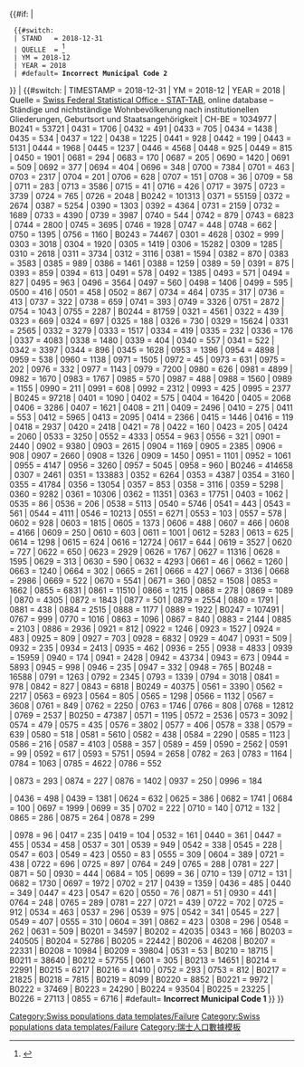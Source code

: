 <includeonly>{{#if: {{{2|}}} |
  {{#switch: {{{2|}}} <!-- Stand und Quelle sind unabhängig vom Gemeindeschlüssel -->
  | STAND   = 2018-12-31
  | QUELLE  = <ref name="SFSO_2012">{{cite web| language=de |url= https://www.pxweb.bfs.admin.ch/pxweb/de/px-x-0102020000_201 | title= Swiss Federal Statistical Office - STAT-TAB, online database – Ständige und nichtständige Wohnbevölkerung nach institutionellen Gliederungen, Geburtsort und Staatsangehörigkeit |publisher=Schweizerische Eidgenossenschaft |accessdate=2019-09-23 |archive-date=2018-11-30 |archive-url=https://web.archive.org/web/20200901054349/https://www.pxweb.bfs.admin.ch/pxweb/de/px-x-0102020000_201 |dead-url=no }}</ref>
  | YM = 2018-12
  | YEAR = 2018
  | #default= <strong class="error">Incorrect Municipal Code 2 <tt>{{{2}}}</tt></strong>[[Category:Swiss populations data templates/Failure]]
}} |
{{#switch: {{{1}}}				
| TIMESTAMP = 2018-12-31				
| YM = 2018-12				
| YEAR = 2018				
| Quelle = [https://www.pxweb.bfs.admin.ch/pxweb/de/px-x-0102020000_201 Swiss Federal Statistical Office - STAT-TAB], online database – Ständige und nichtständige Wohnbevölkerung nach institutionellen Gliederungen, Geburtsort und Staatsangehörigkeit				
|	CH-BE	=	1034977	<!-- Canton of  Bern -->
|	B0241	=	53721	<!-- Arrondissement administratif Jura bernois -->
|	0431	=	1706	<!-- Corgémont -->
|	0432	=	491	<!-- Cormoret -->
|	0433	=	705	<!-- Cortébert -->
|	0434	=	1438	<!-- Courtelary -->
|	0435	=	534	<!-- La Ferrière -->
|	0437	=	122	<!-- Mont-Tramelan -->
|	0438	=	1225	<!-- Orvin -->
|	0441	=	928	<!-- Renan (BE) -->
|	0442	=	199	<!-- Romont (BE) -->
|	0443	=	5131	<!-- Saint-Imier -->
|	0444	=	1968	<!-- Sonceboz-Sombeval -->
|	0445	=	1237	<!-- Sonvilier -->
|	0446	=	4568	<!-- Tramelan -->
|	0448	=	925	<!-- Villeret -->
|	0449	=	815	<!-- Sauge -->
|	0450	=	1901	<!-- Péry-La Heutte -->
|	0681	=	294	<!-- Belprahon -->
|	0683	=	170	<!-- Champoz -->
|	0687	=	205	<!-- Corcelles (BE) -->
|	0690	=	1420	<!-- Court -->
|	0691	=	509	<!-- Crémines -->
|	0692	=	377	<!-- Eschert -->
|	0694	=	404	<!-- Grandval -->
|	0696	=	348	<!-- Loveresse -->
|	0700	=	7384	<!-- Moutier -->
|	0701	=	463	<!-- Perrefitte -->
|	0703	=	2317	<!-- Reconvilier -->
|	0704	=	201	<!-- Roches (BE) -->
|	0706	=	628	<!-- Saicourt -->
|	0707	=	151	<!-- Saules (BE) -->
|	0708	=	36	<!-- Schelten -->
|	0709	=	58	<!-- Seehof -->
|	0711	=	283	<!-- Sorvilier -->
|	0713	=	3586	<!-- Tavannes -->
|	0715	=	41	<!-- Rebévelier -->
|	0716	=	426	<!-- Petit-Val -->
|	0717	=	3975	<!-- Valbirse -->
|	0723	=	3739	<!-- La Neuveville -->
|	0724	=	765	<!-- Nods -->
|	0726	=	2048	<!-- Plateau de Diesse -->
|	B0242	=	101313	<!-- Verwaltungskreis Biel/Bienne -->
|	0371	=	55159	<!-- Biel/Bienne -->
|	0372	=	2674	<!-- Evilard -->
|	0387	=	5254	<!-- Lengnau (BE) -->
|	0390	=	1303	<!-- Meinisberg -->
|	0392	=	4364	<!-- Pieterlen -->
|	0731	=	2159	<!-- Aegerten -->
|	0732	=	1689	<!-- Bellmund -->
|	0733	=	4390	<!-- Brügg -->
|	0739	=	3987	<!-- Ipsach -->
|	0740	=	544	<!-- Ligerz -->
|	0742	=	879	<!-- Mörigen -->
|	0743	=	6823	<!-- Nidau -->
|	0744	=	2800	<!-- Orpund -->
|	0745	=	3695	<!-- Port -->
|	0746	=	1928	<!-- Safnern -->
|	0747	=	448	<!-- Scheuren -->
|	0748	=	662	<!-- Schwadernau -->
|	0750	=	1395	<!-- Sutz-Lattrigen -->
|	0756	=	1160	<!-- Twann-Tüscherz -->
|	B0243	=	74467	<!-- Verwaltungskreis Seeland -->
|	0301	=	4628	<!-- Aarberg -->
|	0302	=	999	<!-- Bargen (BE) -->
|	0303	=	3018	<!-- Grossaffoltern -->
|	0304	=	1920	<!-- Kallnach -->
|	0305	=	1419	<!-- Kappelen -->
|	0306	=	15282	<!-- Lyss -->
|	0309	=	1285	<!-- Radelfingen -->
|	0310	=	2618	<!-- Rapperswil (BE) -->
|	0311	=	3734	<!-- Schüpfen -->
|	0312	=	3116	<!-- Seedorf (BE) -->
|	0381	=	1594	<!-- Arch -->
|	0382	=	870	<!-- Büetigen -->
|	0383	=	3583	<!-- Büren an der Aare -->
|	0385	=	989	<!-- Diessbach bei Büren -->
|	0386	=	1461	<!-- Dotzigen -->
|	0388	=	1259	<!-- Leuzigen -->
|	0389	=	59	<!-- Meienried -->
|	0391	=	875	<!-- Oberwil bei Büren -->
|	0393	=	859	<!-- Rüti bei Büren -->
|	0394	=	613	<!-- Wengi -->
|	0491	=	578	<!-- Brüttelen -->
|	0492	=	1385	<!-- Erlach -->
|	0493	=	571	<!-- Finsterhennen -->
|	0494	=	827	<!-- Gals -->
|	0495	=	963	<!-- Gampelen -->
|	0496	=	3564	<!-- Ins -->
|	0497	=	560	<!-- Lüscherz -->
|	0498	=	1406	<!-- Müntschemier -->
|	0499	=	595	<!-- Siselen -->
|	0500	=	416	<!-- Treiten -->
|	0501	=	458	<!-- Tschugg -->
|	0502	=	867	<!-- Vinelz -->
|	0734	=	464	<!-- Bühl -->
|	0735	=	317	<!-- Epsach -->
|	0736	=	413	<!-- Hagneck -->
|	0737	=	322	<!-- Hermrigen -->
|	0738	=	659	<!-- Jens -->
|	0741	=	393	<!-- Merzligen -->
|	0749	=	3326	<!-- Studen (BE) -->
|	0751	=	2872	<!-- Täuffelen -->
|	0754	=	1043	<!-- Walperswil -->
|	0755	=	2287	<!-- Worben -->
|	B0244	=	81759	<!-- Verwaltungskreis Oberaargau -->
|	0321	=	4561	<!-- Aarwangen -->
|	0322	=	439	<!-- Auswil -->
|	0323	=	669	<!-- Bannwil -->
|	0324	=	697	<!-- Bleienbach -->
|	0325	=	188	<!-- Busswil bei Melchnau -->
|	0326	=	730	<!-- Gondiswil -->
|	0329	=	15624	<!-- Langenthal -->
|	0331	=	2565	<!-- Lotzwil -->
|	0332	=	3279	<!-- Madiswil -->
|	0333	=	1517	<!-- Melchnau -->
|	0334	=	419	<!-- Obersteckholz -->
|	0335	=	232	<!-- Oeschenbach -->
|	0336	=	176	<!-- Reisiswil -->
|	0337	=	4083	<!-- Roggwil (BE) -->
|	0338	=	1480	<!-- Rohrbach -->
|	0339	=	404	<!-- Rohrbachgraben -->
|	0340	=	557	<!-- Rütschelen -->
|	0341	=	522	<!-- Schwarzhäusern -->
|	0342	=	3397	<!-- Thunstetten -->
|	0344	=	896	<!-- Ursenbach -->
|	0345	=	1628	<!-- Wynau -->
|	0953	=	1396	<!-- Eriswil -->
|	0954	=	4898	<!-- Huttwil -->
|	0959	=	538	<!-- Walterswil (BE) -->
|	0960	=	1138	<!-- Wyssachen -->
|	0971	=	1505	<!-- Attiswil -->
|	0972	=	45	<!-- Berken -->
|	0973	=	631	<!-- Bettenhausen -->
|	0975	=	202	<!-- Farnern -->
|	0976	=	332	<!-- Graben -->
|	0977	=	1143	<!-- Heimenhausen -->
|	0979	=	7200	<!-- Herzogenbuchsee -->
|	0980	=	626	<!-- Inkwil -->
|	0981	=	4899	<!-- Niederbipp, includes Wolfisberg in 2020  -->
|	0982	=	1670	<!-- Niederönz -->
|	0983	=	1767	<!-- Oberbipp -->
|	0985	=	570	<!-- Ochlenberg -->
|	0987	=	488	<!-- Rumisberg -->
|	0988	=	1560	<!-- Seeberg -->
|	0989	=	1155	<!-- Thörigen -->
|	0990	=	211	<!-- Walliswil bei Niederbipp -->
|	0991	=	608	<!-- Walliswil bei Wangen -->
|	0992	=	2312	<!-- Wangen an der Aare -->
|	0993	=	425	<!-- Wangenried -->
|	0995	=	2377	<!-- Wiedlisbach -->
|	B0245	=	97218	<!-- Verwaltungskreis Emmental -->
|	0401	=	1090	<!-- Aefligen -->
|	0402	=	575	<!-- Alchenstorf -->
|	0404	=	16420	<!-- Burgdorf -->
|	0405	=	2068	<!-- Ersigen -->
|	0406	=	3286	<!-- Hasle bei Burgdorf -->
|	0407	=	1621	<!-- Heimiswil -->
|	0408	=	211	<!-- Hellsau -->
|	0409	=	2496	<!-- Hindelbank -->
|	0410	=	275	<!-- Höchstetten -->
|	0411	=	553	<!-- Kernenried -->
|	0412	=	5965	<!-- Kirchberg (BE) -->
|	0413	=	2095	<!-- Koppigen -->
|	0414	=	2366	<!-- Krauchthal -->
|	0415	=	1446	<!-- Lyssach -->
|	0416	=	119	<!-- Mötschwil -->
|	0418	=	2937	<!-- Oberburg -->
|	0420	=	2418	<!-- Rüdtligen-Alchenflüh -->
|	0421	=	78	<!-- Rumendingen -->
|	0422	=	160	<!-- Rüti bei Lyssach -->
|	0423	=	205	<!-- Willadingen -->
|	0424	=	2060	<!-- Wynigen -->
|	0533	=	3250	<!-- Bätterkinden -->
|	0552	=	4333	<!-- Utzenstorf -->
|	0554	=	963	<!-- Wiler bei Utzenstorf -->
|	0556	=	321	<!-- Zielebach -->
|	0901	=	2440	<!-- Eggiwil -->
|	0902	=	9380	<!-- Langnau im Emmental -->
|	0903	=	2615	<!-- Lauperswil -->
|	0904	=	1169	<!-- Röthenbach im Emmental -->
|	0905	=	2385	<!-- Rüderswil -->
|	0906	=	908	<!-- Schangnau -->
|	0907	=	2660	<!-- Signau -->
|	0908	=	1326	<!-- Trub -->
|	0909	=	1450	<!-- Trubschachen -->
|	0951	=	1101	<!-- Affoltern im Emmental -->
|	0952	=	1061	<!-- Dürrenroth -->
|	0955	=	4147	<!-- Lützelflüh -->
|	0956	=	3260	<!-- Rüegsau -->
|	0957	=	5045	<!-- Sumiswald -->
|	0958	=	960	<!-- Trachselwald -->
|	B0246	=	414658	<!-- Verwaltungskreis Bern-Mittelland -->
|	0307	=	2461	<!-- Meikirch -->
|	0351	=	133883	<!-- Bern -->
|	0352	=	6264	<!-- Bolligen -->
|	0353	=	4387	<!-- Bremgarten bei Bern -->
|	0354	=	3160	<!-- Kirchlindach -->
|	0355	=	41784	<!-- Köniz -->
|	0356	=	13054	<!-- Muri bei Bern -->
|	0357	=	853	<!-- Oberbalm -->
|	0358	=	3116	<!-- Stettlen -->
|	0359	=	5298	<!-- Vechigen -->
|	0360	=	9282	<!-- Wohlen bei Bern -->
|	0361	=	10306	<!-- Zollikofen -->
|	0362	=	11351	<!-- Ittigen -->
|	0363	=	17751	<!-- Ostermundigen -->
|	0403	=	1062	<!-- Bäriswil -->
|	0535	=	86	<!-- Deisswil bei Münchenbuchsee -->
|	0536	=	206	<!-- Diemerswil -->
|	0538	=	5113	<!-- Fraubrunnen -->
|	0540	=	5746	<!-- Jegenstorf -->
|	0541	=	443	<!-- Iffwil -->
|	0543	=	561	<!-- Mattstetten -->
|	0544	=	4111	<!-- Moosseedorf -->
|	0546	=	10213	<!-- Münchenbuchsee -->
|	0551	=	6271	<!-- Urtenen-Schönbühl -->
|	0553	=	103	<!-- Wiggiswil -->
|	0557	=	578	<!-- Zuzwil (BE) -->
|	0602	=	928	<!-- Arni (BE) -->
|	0603	=	1815	<!-- Biglen -->
|	0605	=	1373	<!-- Bowil -->
|	0606	=	488	<!-- Brenzikofen -->
|	0607	=	466	<!-- Freimettigen -->
|	0608	=	4166	<!-- Grosshöchstetten, following 2016 merger -->
|	0609	=	250	<!-- Häutligen -->
|	0610	=	603	<!-- Herbligen -->
|	0611	=	1001	<!-- Kiesen -->
|	0612	=	5283	<!-- Konolfingen -->
|	0613	=	625	<!-- Landiswil -->
|	0614	=	1298	<!-- Linden -->
|	0615	=	624	<!-- Mirchel -->
|	0616	=	12724	<!-- Münsingen -->
|	0617	=	644	<!-- Niederhünigen -->
|	0619	=	3527	<!-- Oberdiessbach -->
|	0620	=	727	<!-- Oberthal -->
|	0622	=	650	<!-- Oppligen -->
|	0623	=	2929	<!-- Rubigen -->
|	0626	=	1767	<!-- Walkringen -->
|	0627	=	11316	<!-- Worb -->
|	0628	=	1595	<!-- Zäziwil -->
|	0629	=	313	<!-- Oberhünigen -->
|	0630	=	590	<!-- Allmendingen -->
|	0632	=	4293	<!-- Wichtrach -->
|	0661	=	46	<!-- Clavaleyres -->
|	0662	=	1260	<!-- Ferenbalm -->
|	0663	=	1240	<!-- Frauenkappelen -->
|	0664	=	302	<!-- Golaten -->
|	0665	=	261	<!-- Gurbrü -->
|	0666	=	427	<!-- Kriechenwil -->
|	0667	=	3136	<!-- Laupen -->
|	0668	=	2986	<!-- Mühleberg -->
|	0669	=	522	<!-- Münchenwiler -->
|	0670	=	5541	<!-- Neuenegg -->
|	0671	=	360	<!-- Wileroltigen -->
|	0852	=	1508	<!-- Guggisberg -->
|	0853	=	1662	<!-- Rüschegg -->
|	0855	=	6831	<!-- Schwarzenburg -->
|	0861	=	11510	<!-- Belp -->
|	0866	=	1215	<!-- Gerzensee -->
|	0868	=	278	<!-- Jaberg -->
|	0869	=	1089	<!-- Kaufdorf -->
|	0870	=	4305	<!-- Kehrsatz -->
|	0872	=	1843	<!-- Kirchdorf (BE), following 2016 merger -->
|	0877	=	501	<!-- Niedermuhlern -->
|	0879	=	2554	<!-- Riggisberg -->
|	0880	=	1791	<!-- Rüeggisberg -->
|	0881	=	438	<!-- Rümligen -->
|	0884	=	2515	<!-- Toffen -->
|	0888	=	1177	<!-- Wald (BE) -->
|	0889	=	1922	<!--Thurnen (created in 2020)-->
|	B0247	=	107491	<!-- Verwaltungskreis Thun -->
|	0767	=	999	<!-- Reutigen -->
|	0770	=	1016	<!-- Stocken-Höfen -->
|	0863	=	1096	<!-- Burgistein -->
|	0867	=	840	<!-- Gurzelen -->
|	0883	=	2144	<!-- Seftigen -->
|	0885	=	2103	<!-- Uttigen -->
|	0886	=	2936	<!-- Wattenwil -->
|	0921	=	812	<!-- Amsoldingen -->
|	0922	=	1246	<!-- Blumenstein -->
|	0923	=	1527	<!-- Buchholterberg -->
|	0924	=	483	<!-- Eriz -->
|	0925	=	809	<!-- Fahrni -->
|	0927	=	703	<!-- Heiligenschwendi -->
|	0928	=	6832	<!-- Heimberg -->
|	0929	=	4047	<!-- Hilterfingen -->
|	0931	=	509	<!-- Homberg -->
|	0932	=	235	<!-- Horrenbach-Buchen -->
|	0934	=	2413	<!-- Oberhofen am Thunersee -->
|	0935	=	462	<!-- Oberlangenegg -->
|	0936	=	255	<!-- Pohlern -->
|	0938	=	4833	<!-- Sigriswil -->
|	0939	=	15959	<!-- Steffisburg, includes Schwendibach in 2020 -->
|	0940	=	174	<!-- Teuffenthal (BE) -->
|	0941	=	2428	<!-- Thierachern -->
|	0942	=	43734	<!-- Thun -->
|	0943	=	673	<!-- Uebeschi -->
|	0944	=	5893	<!-- Uetendorf -->
|	0945	=	998	<!-- Unterlangenegg -->
|	0946	=	235	<!-- Wachseldorn -->
|	0947	=	332	<!-- Zwieselberg -->
|	0948	=	765	<!-- Forst-Längenbühl -->
|	B0248	=	16588	<!-- Verwaltungskreis Obersimmental-Saanen -->
|	0791	=	1263	<!-- Boltigen -->
|	0792	=	2345	<!-- Lenk -->
|	0793	=	1339	<!-- St. Stephan -->
|	0794	=	3018	<!-- Zweisimmen -->
|	0841	=	978	<!-- Gsteig -->
|	0842	=	827	<!-- Lauenen -->
|	0843	=	6818	<!-- Saanen -->
|	B0249	=	40375	<!-- Verwaltungskreis Frutigen-Niedersimmental -->
|	0561	=	3390	<!-- Adelboden -->
|	0562	=	2217	<!-- Aeschi bei Spiez -->
|	0563	=	6923	<!-- Frutigen -->
|	0564	=	805	<!-- Kandergrund -->
|	0565	=	1298	<!-- Kandersteg -->
|	0566	=	1132	<!-- Krattigen -->
|	0567	=	3608	<!-- Reichenbach im Kandertal -->
|	0761	=	849	<!-- Därstetten -->
|	0762	=	2250	<!-- Diemtigen -->
|	0763	=	1746	<!-- Erlenbach im Simmental -->
|	0766	=	808	<!-- Oberwil im Simmental -->
|	0768	=	12812	<!-- Spiez -->
|	0769	=	2537	<!-- Wimmis -->
|	B0250	=	47387	<!-- Verwaltungskreis Interlaken-Oberhasli -->
|	0571	=	1195	<!-- Beatenberg -->
|	0572	=	2536	<!-- Bönigen -->
|	0573	=	3092	<!-- Brienz (BE) -->
|	0574	=	479	<!-- Brienzwiler -->
|	0575	=	435	<!-- Därligen -->
|	0576	=	3802	<!-- Grindelwald -->
|	0577	=	406	<!-- Gsteigwiler -->
|	0578	=	338	<!-- Gündlischwand -->
|	0579	=	639	<!-- Habkern -->
|	0580	=	518	<!-- Hofstetten bei Brienz -->
|	0581	=	5610	<!-- Interlaken -->
|	0582	=	438	<!-- Iseltwald -->
|	0584	=	2290	<!-- Lauterbrunnen -->
|	0585	=	1123	<!-- Leissigen -->
|	0586	=	216	<!-- Lütschental -->
|	0587	=	4103	<!-- Matten bei Interlaken -->
|	0588	=	357	<!-- Niederried bei Interlaken -->
|	0589	=	459	<!-- Oberried am Brienzersee -->
|	0590	=	2562	<!-- Ringgenberg (BE) -->
|	0591	=	99	<!-- Saxeten -->
|	0592	=	617	<!-- Schwanden bei Brienz -->
|	0593	=	5751	<!-- Unterseen -->
|	0594	=	2658	<!-- Wilderswil -->
|	0782	=	263	<!-- Guttannen -->
|	0783	=	1164	<!-- Hasliberg -->
|	0784	=	1063	<!-- Innertkirchen -->
|	0785	=	4622	<!-- Meiringen -->
|	0786	=	552	<!-- Schattenhalb -->

<!-- Former Municipalities and Districts-->
|	0873	=	293	<!-- Kirchenthurnen -->
|	0874	=	227	<!-- Lohnstorf -->
|	0876	=	1402	<!-- Mühlethurnen -->
|	0937	=	250	<!-- Schwendibach -->
|	0996	=	184	<!-- Wolfisberg -->

|	0436	=	498	<!-- La Heutte -->
|	0439	=	1381	<!-- Péry -->
|	0624	=	632	<!-- Schlosswil -->
|	0625	=	386	<!-- Tägertschi -->
|	0682	=	1741	<!-- Bévilard -->
|	0684	=	100	<!-- Châtelat -->
|	0697	=	1999	<!-- Malleray -->
|	0699	=	35	<!-- Monible -->
|	0702	=	222	<!-- Pontenet -->
|	0710	=	140	<!-- Sornetan -->
|	0712	=	132	<!-- Souboz -->
|	0865	=	286	<!-- Gelterfingen -->
|	0875	=	264	<!-- Mühledorf (BE) -->
|	0878	=	299	<!-- Noflen -->

|	0978	=	96	<!-- Hermiswil, following 2016 merger -->
|	0417	=	235	<!-- Niederösch, following 2016 merger -->
|	0419	=	104	<!-- Oberösch, following 2016 merger -->
|	0532	=	161	<!-- Bangerten, following 2016 merger -->
| 	0440 	= 	361 	<!-- Plagne -->
| 	0447 	= 	455 	<!-- Vauffelin -->
| 	0534 	= 	458 	<!-- Büren zum Hof -->
| 	0537 	= 	301 	<!-- Etzelkofen -->
| 	0539 	= 	949 	<!-- Grafenried -->
| 	0542 	= 	338 	<!-- Limpach -->
| 	0545 	= 	228 	<!-- Mülchi -->
| 	0547 	= 	603 	<!-- Münchringen -->
| 	0549 	= 	423 	<!-- Schalunen -->
| 	0550 	= 	83	<!-- Scheunen -->
| 	0555 	= 	309 	<!-- Zauggenried -->
| 	0604 	= 	389 	<!-- Bleiken bei Oberdiessbach -->
| 	0721 	= 	438 	<!-- Diesse -->
| 	0722 	= 	696 	<!-- Lamboing -->
| 	0725 	= 	897 	<!-- Prêles -->
| 	0764 	= 	249 	<!-- Niederstocken -->
| 	0765 	= 	288 	<!-- Oberstocken -->
| 	0781 	= 	227 	<!-- Gadmen -->
| 	0871 	= 	50 	<!-- Kienersrüti -->
| 	0930 	= 	444 	<!-- Höfen -->
|	0684	=	105	<!-- Châtelat -->
|	0699	=	36	<!-- Monible -->
|	0710	=	139	<!-- Sornetan -->
|	0712	=	131	<!-- Souboz -->
|	0682	=	1730	<!-- Bévilard -->
|	0697	=	1972	<!-- Malleray -->
|	0702	=	217	<!-- Pontenet -->
|	0439	=	1359	<!-- Péry -->
|	0436	=	485	<!-- La Heutte -->
|	0440	=	349	<!-- Plagne -->
|	0447	=	423	<!-- Vauffelin -->
|	0547	=	620	<!-- Münchringen -->
|	0550	=	76	<!-- Scheunen -->
|	0871	=	51	<!-- Kienersrüti -->
|	0930	=	441	<!-- Höfen -->
|	0764	=	248	<!-- Niederstocken -->
|	0765	=	289	<!-- Oberstocken -->
|	0781	=	227	<!-- Gadmen -->
|	0721	=	439	<!-- Diesse -->
|	0722	=	702	<!-- Lamboing -->
|	0725	=	912	<!-- Prêles -->
|	0534	=	463	<!-- Büren zum Hof -->
|	0537	=	296	<!-- Etzelkofen -->
|	0539	=	975	<!-- Grafenried -->
|	0542	=	341	<!-- Limpach -->
|	0545	=	227	<!-- Mülchi -->
|	0549	=	407	<!-- Schalunen -->
|	0555	=	310	<!-- Zauggenried -->
|	0604	=	391	<!-- Bleiken bei Oberdiessbach -->
| 0862 = 423 <!--Belpberg-->
|	0308	=	296	<!-- Niederried bei Kallnach -->
|	0548	=	262	<!-- Ruppoldsried -->
|	0631	=	509	<!-- Trimstein -->
| B0201 = 34597  <!-- Amt Aarberg -->
| B0202 = 42035  <!-- Amt Aarwangen -->
| 0343 = 166  <!-- Untersteckholz -->
| B0203 = 240505  <!-- Amt Bern -->
| B0204 = 52786  <!-- Amt Biel -->
| B0205 = 22442  <!-- Amt Büren -->
| B0206 = 46208  <!-- Amt Burgdorf -->
| B0207 = 22331  <!-- District de Courtelary -->
| B0208 = 10984  <!-- Amt Erlach -->
| B0209 = 39804  <!-- Amt Fraubrunnen -->
| 0531 = 53  <!-- Ballmoos -->
| B0210 = 18715  <!-- Amt Frutigen -->
| B0211 = 38640  <!-- Amt Interlaken -->
| B0212 = 57755  <!-- Amt Konolfingen -->
| 0601 = 305  <!-- Aeschlen bei Oberdiessbach -->
| B0213 = 14651  <!-- Amt Laupen -->
| B0214 = 22991  <!-- District de Moutier -->
| B0215 = 6217  <!-- District de la Neuveville -->
| B0216 = 41410  <!-- Amt Nidau -->
| 0752 = 293  <!-- Tüscherz-Alfermée -->
| 0753 = 812  <!-- Twann -->
| B0217 = 21825  <!-- Amt Niedersimmental -->
| B0218 = 7815  <!-- Amt Oberhasli -->
| B0219 = 8099  <!-- Amt Obersimmental -->
| B0220 = 8852  <!-- Amt Saanen -->
| B0221 = 9972  <!-- Amt Schwarzenburg -->
| B0222 = 37469  <!-- Amt Seftigen -->
| B0223 = 24290  <!-- Amt Signau -->
| B0224 = 93504  <!-- Amt Thun -->
| B0225 = 23225  <!-- Amt Trachselwald -->
| B0226 = 27113  <!-- Amt Wangen -->
| 0855 = 6716  <!-- Schwarzenburg -->
| #default= <strong class="error">Incorrect Municipal Code 1 <samp>{{{1}}}</samp></strong>[[Category:Swiss populations data templates/Failure]]
}} }}</includeonly><noinclude>
{{documentation}}
[[Category:瑞士人口數據模板]]
</noinclude>